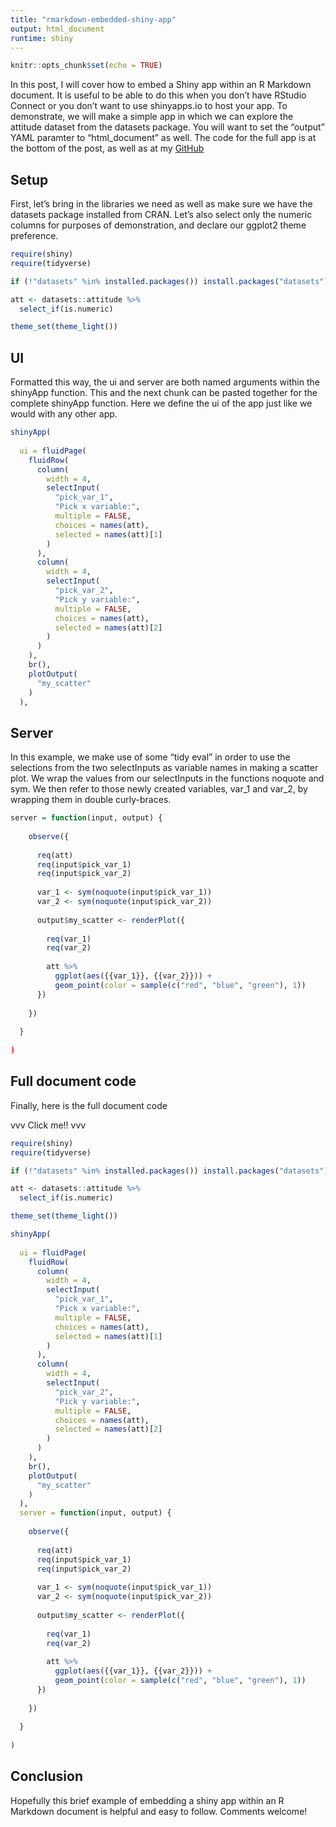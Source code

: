 ```yaml
---
title: "rmarkdown-embedded-shiny-app"
output: html_document
runtime: shiny
---
```


```r
knitr::opts_chunk$set(echo = TRUE)
```

In this post, I will cover how to embed a Shiny app within an R Markdown document. It is useful to be able to do this when you don't have RStudio Connect or you don't want to use shinyapps.io to host your app. To demonstrate, we will make a simple app in which we can explore the attitude dataset from the datasets package. You will want to set the "output" YAML paramter to "html_document" as well. The code for the full app is at the bottom of the post, as well as at my [GitHub](https://github.com/tknoch8/travistats_blog)

## Setup

First, let's bring in the libraries we need as well as make sure we have the datasets package installed from CRAN. Let's also select only the numeric columns for purposes of demonstration, and declare our ggplot2 theme preference.

```r
require(shiny)
require(tidyverse)

if (!"datasets" %in% installed.packages()) install.packages("datasets")

att <- datasets::attitude %>% 
  select_if(is.numeric)

theme_set(theme_light())
```

## UI

Formatted this way, the ui and server are both named arguments within the shinyApp function. This and the next chunk can be pasted together for the complete shinyApp function. Here we define the ui of the app just like we would with any other app.

```r
shinyApp(
  
  ui = fluidPage(
    fluidRow(
      column(
        width = 4,
        selectInput(
          "pick_var_1",
          "Pick x variable:",
          multiple = FALSE,
          choices = names(att),
          selected = names(att)[1]
        )
      ),
      column(
        width = 4,
        selectInput(
          "pick_var_2",
          "Pick y variable:",
          multiple = FALSE,
          choices = names(att),
          selected = names(att)[2]
        )
      )
    ),
    br(),
    plotOutput(
      "my_scatter"
    )
  ),
```

## Server

In this example, we make use of some "tidy eval" in order to use the selections from the two selectInputs as variable names in making a scatter plot. We wrap the values from our selectInputs in the functions noquote and sym. We then refer to those newly created variables, var_1 and var_2, by wrapping them in double curly-braces.

```r
server = function(input, output) {
    
    observe({
      
      req(att)
      req(input$pick_var_1)
      req(input$pick_var_2)
      
      var_1 <- sym(noquote(input$pick_var_1))
      var_2 <- sym(noquote(input$pick_var_2))
      
      output$my_scatter <- renderPlot({
        
        req(var_1)
        req(var_2)
        
        att %>%
          ggplot(aes({{var_1}}, {{var_2}})) +
          geom_point(color = sample(c("red", "blue", "green"), 1))
      })
      
    })
    
  }
  
)
```

## Full document code

Finally, here is the full document code

vvv Click me!! vvv

```r
require(shiny)
require(tidyverse)

if (!"datasets" %in% installed.packages()) install.packages("datasets")

att <- datasets::attitude %>% 
  select_if(is.numeric)

theme_set(theme_light())

shinyApp(
  
  ui = fluidPage(
    fluidRow(
      column(
        width = 4,
        selectInput(
          "pick_var_1",
          "Pick x variable:",
          multiple = FALSE,
          choices = names(att),
          selected = names(att)[1]
        )
      ),
      column(
        width = 4,
        selectInput(
          "pick_var_2",
          "Pick y variable:",
          multiple = FALSE,
          choices = names(att),
          selected = names(att)[2]
        )
      )
    ),
    br(),
    plotOutput(
      "my_scatter"
    )
  ),
  server = function(input, output) {
    
    observe({
      
      req(att)
      req(input$pick_var_1)
      req(input$pick_var_2)
      
      var_1 <- sym(noquote(input$pick_var_1))
      var_2 <- sym(noquote(input$pick_var_2))
      
      output$my_scatter <- renderPlot({
        
        req(var_1)
        req(var_2)
        
        att %>%
          ggplot(aes({{var_1}}, {{var_2}})) +
          geom_point(color = sample(c("red", "blue", "green"), 1))
      })
      
    })
    
  }
  
)
```

## Conclusion

Hopefully this brief example of embedding a shiny app within an R Markdown document is helpful and easy to follow. Comments welcome!